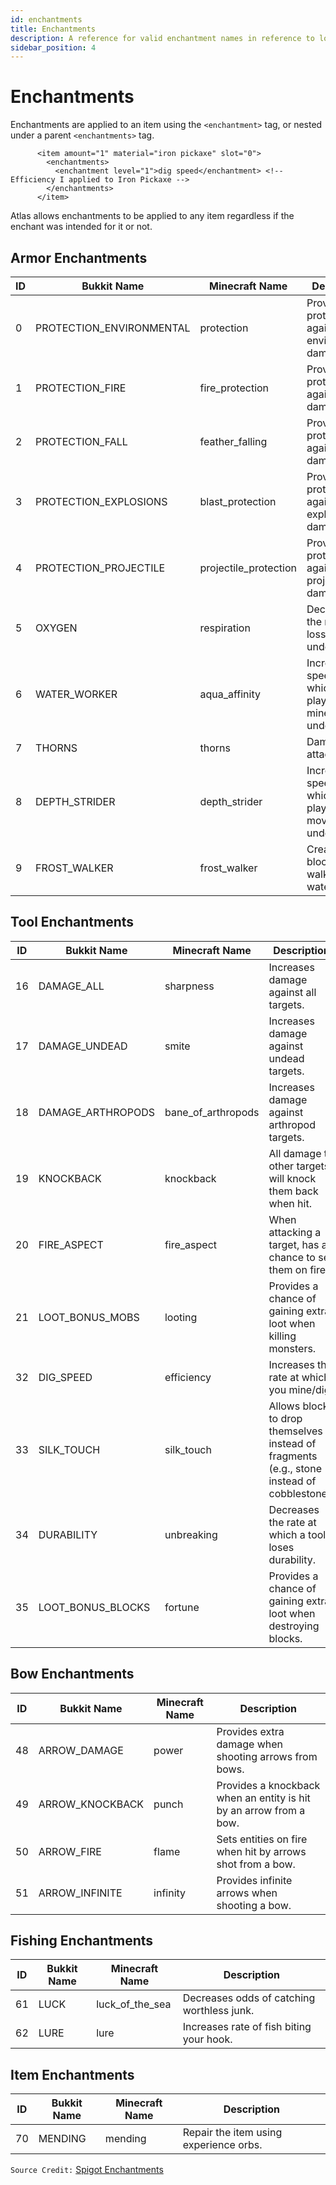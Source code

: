 ```yaml
---
id: enchantments
title: Enchantments
description: A reference for valid enchantment names in reference to loadouts and kits
sidebar_position: 4
---
```


# Enchantments

Enchantments are applied to an item using the `<enchantment>` tag, or nested under a parent `<enchantments>` tag.

```
      <item amount="1" material="iron pickaxe" slot="0">
        <enchantments>
          <enchantment level="1">dig speed</enchantment> <!-- Efficiency I applied to Iron Pickaxe -->
        </enchantments>
      </item>
 ```

 Atlas allows enchantments to be applied to any item regardless if the enchant was intended for it or not.

## Armor Enchantments

| ID | Bukkit Name | Minecraft Name | Description |
|----|--------------|----------------|--------------|
| 0  | PROTECTION_ENVIRONMENTAL | protection | Provides protection against environmental damage. |
| 1  | PROTECTION_FIRE | fire_protection | Provides protection against fire damage. |
| 2  | PROTECTION_FALL | feather_falling | Provides protection against fall damage. |
| 3  | PROTECTION_EXPLOSIONS | blast_protection | Provides protection against explosive damage. |
| 4  | PROTECTION_PROJECTILE | projectile_protection | Provides protection against projectile damage. |
| 5  | OXYGEN | respiration | Decreases the rate of air loss whilst underwater. |
| 6  | WATER_WORKER | aqua_affinity | Increases the speed at which a player may mine underwater. |
| 7  | THORNS | thorns | Damages the attacker. |
| 8  | DEPTH_STRIDER | depth_strider | Increases the speed at which a player may move underwater. |
| 9  | FROST_WALKER | frost_walker | Create frost blocks when walking over water. |

## Tool Enchantments

| ID | Bukkit Name | Minecraft Name | Description |
|----|--------------|----------------|--------------|
| 16 | DAMAGE_ALL | sharpness | Increases damage against all targets. |
| 17 | DAMAGE_UNDEAD | smite | Increases damage against undead targets. |
| 18 | DAMAGE_ARTHROPODS | bane_of_arthropods | Increases damage against arthropod targets. |
| 19 | KNOCKBACK | knockback | All damage to other targets will knock them back when hit. |
| 20 | FIRE_ASPECT | fire_aspect | When attacking a target, has a chance to set them on fire. |
| 21 | LOOT_BONUS_MOBS | looting | Provides a chance of gaining extra loot when killing monsters. |
| 32 | DIG_SPEED | efficiency | Increases the rate at which you mine/dig. |
| 33 | SILK_TOUCH | silk_touch | Allows blocks to drop themselves instead of fragments (e.g., stone instead of cobblestone). |
| 34 | DURABILITY | unbreaking | Decreases the rate at which a tool loses durability. |
| 35 | LOOT_BONUS_BLOCKS | fortune | Provides a chance of gaining extra loot when destroying blocks. |

## Bow Enchantments

| ID | Bukkit Name | Minecraft Name | Description |
|----|--------------|----------------|--------------|
| 48 | ARROW_DAMAGE | power | Provides extra damage when shooting arrows from bows. |
| 49 | ARROW_KNOCKBACK | punch | Provides a knockback when an entity is hit by an arrow from a bow. |
| 50 | ARROW_FIRE | flame | Sets entities on fire when hit by arrows shot from a bow. |
| 51 | ARROW_INFINITE | infinity | Provides infinite arrows when shooting a bow. |

## Fishing Enchantments

| ID | Bukkit Name | Minecraft Name | Description |
|----|--------------|----------------|--------------|
| 61 | LUCK | luck_of_the_sea | Decreases odds of catching worthless junk. |
| 62 | LURE | lure | Increases rate of fish biting your hook. |

## Item Enchantments

| ID | Bukkit Name | Minecraft Name | Description |
|----|--------------|----------------|--------------|
| 70 | MENDING | mending | Repair the item using experience orbs. |


 ``Source Credit:`` [Spigot Enchantments](https://hub.spigotmc.org/javadocs/bukkit/org/bukkit/enchantments/Enchantment.html)
 